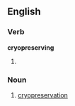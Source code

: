 ==English==

===Verb===
'''cryopreserving'''

# {{present participle of|[[cryopreserve]]}}

===Noun===
{{en-noun|-}}

# [[cryopreservation]]